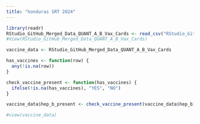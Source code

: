 ```yaml
---
title: "honduras SRT 2024"
---
```


```r
library(readr)
RStudio_GitHub_Merged_Data_QUANT_A_B_Vax_Cards <- read_csv("RStudio_GitHub Merged Data (QUANT) - A+B Vax Cards.csv")
#View(RStudio_GitHub_Merged_Data_QUANT_A_B_Vax_Cards)
```

```r
vaccine_data <- RStudio_GitHub_Merged_Data_QUANT_A_B_Vax_Cards
```

```r
has_vaccines <- function(row) {
  any(!is.na(row))
}

check_vaccine_present <- function(has_vaccines) {
  ifelse(!is.na(has_vaccines), "YES", "NO")
}

vaccine_data$hep_b_present <- check_vaccine_present(vaccine_data$hep_b)

#view(vaccine_data)
```
